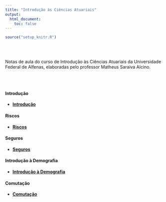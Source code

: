 ```yaml
---
title: "Introdução às Ciências Atuariais"
output:
  html_document:
    toc: false
---
```


```r
source("setup_knitr.R")
```

<br></br>

Notas de aula do curso de Introdução às Ciências Atuariais da Universidade Federal de Alfenas, elaboradas pelo professor Matheus Saraiva Alcino.

<br></br>

#### Introdução

- <a href="https://atuaria.github.io/portalhalley/PDF/IntroducaoAtuaria/ICA_aula_INTRODUCAO.pdf"target="_blank">**Introdução**</a>

#### Riscos

- <a href="https://atuaria.github.io/portalhalley/PDF/IntroducaoAtuaria/ICA_aula_RISCO.pdf"target="_blank">**Riscos**</a>

#### Seguros

- <a href="https://atuaria.github.io/portalhalley/PDF/IntroducaoAtuaria/ICA_aula_SEGUROS.pdf"target="_blank">**Seguros**</a>

#### Introdução à Demografia

- <a href="https://atuaria.github.io/portalhalley/PDF/IntroducaoAtuaria/ICA_aula_Demografia.pdf"target="_blank">**Introdução à Demografia**</a>

#### Comutação

- <a href="https://atuaria.github.io/portalhalley/PDF/IntroducaoAtuaria/ICA_aula_Comutacao.pdf"target="_blank">**Comutação**</a>

<br></br>
<br></br>





